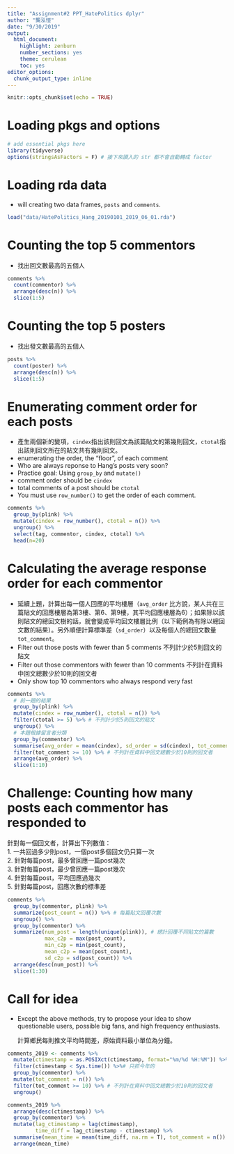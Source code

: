```yaml
---
title: "Assignment#2 PPT_HatePolitics dplyr"
author: "龔泓愷"
date: "9/30/2019"
output:
  html_document:
    highlight: zenburn
    number_sections: yes
    theme: cerulean
    toc: yes
editor_options:
  chunk_output_type: inline
---
```


```r
knitr::opts_chunk$set(echo = TRUE)
```

# Loading pkgs and options
```r
# add essential pkgs here
library(tidyverse)
options(stringsAsFactors = F) # 接下來讀入的 str 都不會自動轉成 factor
```


# Loading rda data
- will creating two data frames, `posts` and `comments`.
```r
load("data/HatePolitics_Hang_20190101_2019_06_01.rda")
```


# Counting the top 5 commentors
- 找出回文數最高的五個人
```r
comments %>%
  count(commentor) %>%
  arrange(desc(n)) %>%
  slice(1:5)
```


# Counting the top 5 posters
- 找出發文數最高的五個人
```r
posts %>%
  count(poster) %>%
  arrange(desc(n)) %>%
  slice(1:5)
```


# Enumerating comment order for each posts
- 產生兩個新的變項，`cindex`指出該則回文為該篇貼文的第幾則回文，`ctotal`指出該則回文所在的貼文共有幾則回文。
- enumerating the order, the "floor", of each comment
- Who are always reponse to Hang's posts very soon?
- Practice goal: Using `group_by` and `mutate()`
- comment order should be `cindex`
- total comments of a post should be `ctotal`
- You must use `row_number()` to get the order of each comment.
```r
comments %>%
  group_by(plink) %>%
  mutate(cindex = row_number(), ctotal = n()) %>%
  ungroup() %>%
  select(tag, commentor, cindex, ctotal) %>%
  head(n=20)
```

# Calculating the average response order for each commentor
- 延續上題，計算出每一個人回應的平均樓層（`avg_order` 比方說，某人共在三篇貼文的回應樓層為第3樓、第6、第9樓，其平均回應樓層為6）；如果除以該則貼文的總回文樹的話，就會變成平均回文樓層比例（以下範例為有除以總回文數的結果）。另外順便計算標準差（`sd_order`）以及每個人的總回文數量`tot_comment`。
- Filter out those posts with fewer than 5 comments 不列計少於5則回文的貼文
- Filter out those commentors with fewer than 10 comments 不列計在資料中回文總數少於10則的回文者
- Only show top 10 commentors who always respond very fast

```r
comments %>%
  # 前一題的結果
  group_by(plink) %>%
  mutate(cindex = row_number(), ctotal = n()) %>%
  filter(ctotal >= 5) %>% # 不列計少於5則回文的貼文
  ungroup() %>%
  # 本題根據留言者分類
  group_by(commentor) %>%
  summarise(avg_order = mean(cindex), sd_order = sd(cindex), tot_comment = n()) %>%
  filter(tot_comment >= 10) %>% # 不列計在資料中回文總數少於10則的回文者
  arrange(avg_order) %>%
  slice(1:10)
```

# Challenge: Counting how many posts each commentor has responded to 
針對每一個回文者，計算出下列數值：    
1. 一共回過多少則post，一個post多個回文仍只算一次    
2. 針對每篇post，最多曾回應一篇post幾次    
3. 針對每篇post，最少曾回應一篇post幾次    
4. 針對每篇post，平均回應過幾次    
5. 針對每篇post，回應次數的標準差    
```r
comments %>%
  group_by(commentor, plink) %>%
  summarize(post_count = n()) %>% # 每篇貼文回覆次數
  ungroup() %>%
  group_by(commentor) %>%
  summarize(num_post = length(unique(plink)), # 總計回覆不同貼文的篇數
            max_c2p = max(post_count),
            min_c2p = min(post_count),
            mean_c2p = mean(post_count),
            sd_c2p = sd(post_count)) %>%
  arrange(desc(num_post)) %>%
  slice(1:30)
```

# Call for idea
- Except the above methods, try to propose your idea to show questionable users, possible big fans, and high frequency enthusiasts.


    計算鄉民每則推文平均時間差，原始資料最小單位為分鐘。
    
    
```r
comments_2019 <- comments %>%
  mutate(ctimestamp = as.POSIXct(ctimestamp, format="%m/%d %H:%M")) %>%
  filter(ctimestamp < Sys.time()) %>%# 只抓今年的
  group_by(commentor) %>%
  mutate(tot_comment = n()) %>%
  filter(tot_comment >= 10) %>% # 不列計在資料中回文總數少於10則的回文者
  ungroup()

comments_2019 %>%
  arrange(desc(ctimestamp)) %>%
  group_by(commentor) %>%
  mutate(lag_ctimestamp = lag(ctimestamp),
         time_diff = lag_ctimestamp - ctimestamp) %>%
  summarise(mean_time = mean(time_diff, na.rm = T), tot_comment = n()) %>%
  arrange(mean_time)
```
